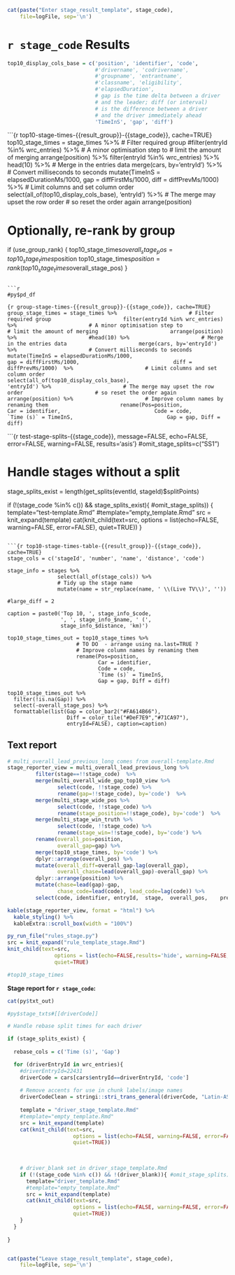 ```r
cat(paste("Enter stage_result_template", stage_code),
    file=logFile, sep='\n')
```
# `r stage_code` Results

```r
top10_display_cols_base = c('position', 'identifier', 'code',
                            #'drivername', 'codrivername',
                            #'groupname', 'entrantname',
                            #'classname', 'eligibility',
                            #'elapsedDuration',
                            # gap is the time delta between a driver
                            # and the leader; diff (or interval)
                            # is the difference between a driver
                            # and the driver immediately ahead
                            'TimeInS', 'gap', 'diff')
```

```{r top10-stage-times-{{result_group}}-{{stage_code}}, cache=TRUE}
top10_stage_times = stage_times %>%
                      # Filter required group
                      #filter(entryId %in% wrc_entries) %>%
                      # A minor optimisation step to 
                      # limit the amount of merging
                      arrange(position) %>%
                      filter(entryId %in% wrc_entries) %>%
                      head(10) %>%
                      # Merge in the entries data
                      merge(cars, by='entryId')  %>%
                      # Convert milliseconds to seconds
                      mutate(TimeInS = elapsedDurationMs/1000,
                             gap = diffFirstMs/1000,
                             diff = diffPrevMs/1000)  %>%
                      # Limit columns and set column order
                      select(all_of(top10_display_cols_base),
                             'entryId') %>%
                      # The merge may upset the row order
                      # so reset the order again
                      arrange(position)

# Optionally, re-rank by group
if (use_group_rank) {
  top10_stage_times$overall_stage_pos = top10_stage_times$position
  top10_stage_times$position = rank(top10_stage_times$overall_stage_pos)
}
```

```r
#py$pd_df
```

```{r group-stage-times-{{result_group}}-{{stage_code}}, cache=TRUE}
group_stage_times = stage_times %>%
                      # Filter required group
                      filter(entryId %in% wrc_entries) %>%
                      # A minor optimisation step to 
                      # limit the amount of merging
                      arrange(position) %>%
                      #head(10) %>%
                      # Merge in the entries data
                      merge(cars, by='entryId')  %>%
                      # Convert milliseconds to seconds
                      mutate(TimeInS = elapsedDurationMs/1000,
                             gap = diffFirstMs/1000,
                             diff = diffPrevMs/1000)  %>%
                      # Limit columns and set column order
                      select(all_of(top10_display_cols_base),
                             'entryId') %>%
                      # The merge may upset the row order
                      # so reset the order again
                      arrange(position) %>%
                      # Improve column names by renaming them
                      rename(Pos=position,
                             Car = identifier,
                             Code = code,
                             `Time (s)` = TimeInS,
                             Gap = gap, Diff = diff)
```

```{r test-stage-splits-{{stage_code}}, message=FALSE, echo=FALSE, error=FALSE, warning=FALSE, results='asis'}
#omit_stage_splits=c("SS1")

# Handle stages without a split
stage_splits_exist = length(get_splits(eventId, stageId)$splitPoints)

if (!(stage_code %in% c()) && stage_splits_exist){ #omit_stage_splits)) {
    template="test-template.Rmd"
    #template="empty_template.Rmd"
    src = knit_expand(template)
    cat(knit_child(text=src,
                 options = list(echo=FALSE, warning=FALSE, error=FALSE),
                 quiet=TRUE))
}

```

```{r top10-stage-times-table-{{result_group}}-{{stage_code}}, cache=TRUE}
stage_cols = c('stageId', 'number', 'name', 'distance', 'code')

stage_info = stages %>%
                select(all_of(stage_cols)) %>%
                # Tidy up the stage name
                mutate(name = str_replace(name, ' \\(Live TV\\)', ''))

#large_diff = 2

caption = paste0('Top 10, ', stage_info_$code,
                 ', ', stage_info_$name, ' (',
                 stage_info_$distance, 'km)')

top10_stage_times_out = top10_stage_times %>%
                      # TO DO  - arrange using na.last=TRUE ?
                      # Improve column names by renaming them
                      rename(Pos=position,
                             Car = identifier,
                             Code = code,
                             `Time (s)` = TimeInS,
                             Gap = gap, Diff = diff)

top10_stage_times_out %>% 
  filter(!is.na(Gap)) %>%
  select(-overall_stage_pos) %>%
  formattable(list(Gap = color_bar2("#FA614B66"),
                   Diff = color_tile("#DeF7E9","#71CA97"),
                   entryId=FALSE), caption=caption)
```


## Text report


```r
# multi_overall_lead_previous_long comes from overall-template.Rmd
stage_reporter_view = multi_overall_lead_previous_long %>% 
         filter(stage==!!stage_code)  %>%
         merge(multi_overall_wide_gap_top10_view %>% 
                select(code, !!stage_code) %>%
                rename(gap=!!stage_code), by='code')  %>%
         merge(multi_stage_wide_pos %>% 
                select(code, !!stage_code) %>%
                rename(stage_position=!!stage_code), by='code')  %>%
         merge(multi_stage_win_truth %>% 
                select(code, !!stage_code) %>%
                rename(stage_win=!!stage_code), by='code') %>% 
         rename(overall_pos=position,
                overall_gap=gap) %>%
         merge(top10_stage_times, by='code') %>%
         dplyr::arrange(overall_pos) %>% 
         mutate(overall_diff=overall_gap-lag(overall_gap),
                overall_chase=lead(overall_gap)-overall_gap) %>%
         dplyr::arrange(position) %>%
         mutate(chase=lead(gap)-gap,
                chase_code=lead(code), lead_code=lag(code)) %>%
         select(code, identifier, entryId, 	stage,	overall_pos,	prev_position, retained_lead,	lost_lead,	gained_lead,	overall_position_delta,	 overall_chase_code, overall_lead_code, overall_gap, overall_diff,	overall_chase, overall_stage_pos,	stage_position,	stage_win,	position,	TimeInS,	gap,	diff,	chase, chase_code, lead_code)

kable(stage_reporter_view, format = "html") %>%
  kable_styling() %>%
  kableExtra::scroll_box(width = "100%")
```


```r
py_run_file("rules_stage.py")
src = knit_expand("rule_template_stage.Rmd")
knit_child(text=src,
               options = list(echo=FALSE,results='hide', warning=FALSE, error=FALSE),
               quiet=TRUE)
```

```r
#top10_stage_times
```

__Stage report for `r stage_code`:__

```r
cat(py$txt_out)
```

```r
#py$stage_txts#[[driverCode]]
```

```r
# Handle rebase split times for each driver

if (stage_splits_exist) {
  
  rebase_cols = c('Time (s)', 'Gap')

  for (driverEntryId in wrc_entries){
    #driverEntryId=22431
    driverCode = cars[cars$entryId==driverEntryId, 'code']
    
    # Remove accents for use in chunk labels/image names
    driverCodeClean = stringi::stri_trans_general(driverCode, "Latin-ASCII")
    
    template = "driver_stage_template.Rmd"
    #template="empty_template.Rmd"
    src = knit_expand(template)
    cat(knit_child(text=src,
                     options = list(echo=FALSE, warning=FALSE, error=FALSE),
                     quiet=TRUE))
    

    
    # driver_blank set in driver_stage_template.Rmd
    if (!(stage_code %in% c()) && !(driver_blank)){ #omit_stage_splits)) {
      template="driver_template.Rmd"
      #template="empty_template.Rmd"
      src = knit_expand(template)
      cat(knit_child(text=src,
                     options = list(echo=FALSE, warning=FALSE, error=FALSE),
                     quiet=TRUE))
    }
  }
  
}



```

```r
cat(paste("Leave stage_result_template", stage_code),
    file=logFile, sep='\n')
```

